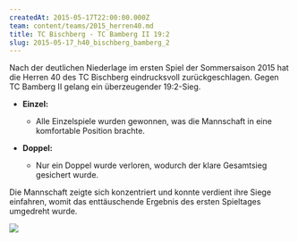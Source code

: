 ```yaml
---
createdAt: 2015-05-17T22:00:00.000Z
team: content/teams/2015_herren40.md
title: TC Bischberg - TC Bamberg II 19:2
slug: 2015-05-17_h40_bischberg_bamberg_2
---
```

Nach der deutlichen Niederlage im ersten Spiel der Sommersaison 2015
hat die Herren 40 des TC Bischberg eindrucksvoll zurückgeschlagen.
Gegen TC Bamberg II gelang ein überzeugender 19:2-Sieg.

- **Einzel:**
  - Alle Einzelspiele wurden gewonnen, was die Mannschaft in eine komfortable Position brachte.

- **Doppel:**
  - Nur ein Doppel wurde verloren, wodurch der klare Gesamtsieg gesichert wurde.

Die Mannschaft zeigte sich konzentriert und konnte verdient ihre Siege einfahren,
womit das enttäuschende Ergebnis des ersten Spieltages umgedreht wurde.

![](/uploads/2015/2015-05-17_h40_bischberg_bamberg_2.jpg)